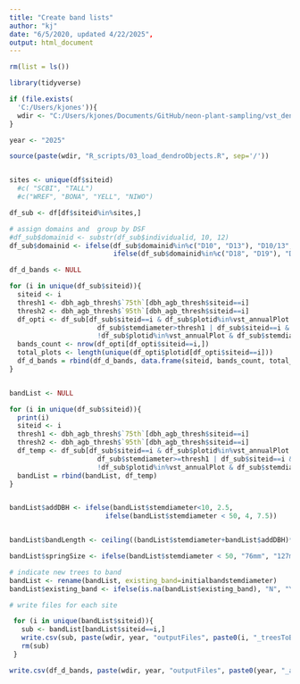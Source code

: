 ```yaml
---
title: "Create band lists"
author: "kj"
date: "6/5/2020, updated 4/22/2025",
output: html_document
---
```


```r
rm(list = ls())

library(tidyverse)

if (file.exists(
  'C:/Users/kjones')){
  wdir <- "C:/Users/kjones/Documents/GitHub/neon-plant-sampling/vst_dendrometer"
}

year <- "2025"

source(paste(wdir, "R_scripts/03_load_dendroObjects.R", sep='/'))



```


```r

sites <- unique(df$siteid)
  #c( "SCBI", "TALL")
  #c("WREF", "BONA", "YELL", "NIWO")

df_sub <- df[df$siteid%in%sites,]

# assign domains and  group by DSF
#df_sub$domainid <- substr(df_sub$individualid, 10, 12)
df_sub$domainid <- ifelse(df_sub$domainid%in%c("D10", "D13"), "D10/13", 
                          ifelse(df_sub$domainid%in%c("D18", "D19"), "D18/19", df_sub$domainid))

```

```r

df_d_bands <- NULL

for (i in unique(df_sub$siteid)){
  siteid <- i
  thresh1 <- dbh_agb_thresh$`75th`[dbh_agb_thresh$siteid==i]
  thresh2 <- dbh_agb_thresh$`95th`[dbh_agb_thresh$siteid==i]
  df_opti <- df_sub[df_sub$siteid==i & df_sub$plotid%in%vst_annualPlot &
                      df_sub$stemdiameter>thresh1 | df_sub$siteid==i &
                      !df_sub$plotid%in%vst_annualPlot & df_sub$stemdiameter>thresh2,]
  bands_count <- nrow(df_opti[df_opti$siteid==i,])
  total_plots <- length(unique(df_opti$plotid[df_opti$siteid==i]))
  df_d_bands = rbind(df_d_bands, data.frame(siteid, bands_count, total_plots))
}  



```


```r

bandList <- NULL

for (i in unique(df_sub$siteid)){
  print(i)
  siteid <- i
  thresh1 <- dbh_agb_thresh$`75th`[dbh_agb_thresh$siteid==i]
  thresh2 <- dbh_agb_thresh$`95th`[dbh_agb_thresh$siteid==i]
  df_temp <- df_sub[df_sub$siteid==i & df_sub$plotid%in%vst_annualPlot &
                      df_sub$stemdiameter>=thresh1 | df_sub$siteid==i &
                      !df_sub$plotid%in%vst_annualPlot & df_sub$stemdiameter>=thresh2,]
  bandList = rbind(bandList, df_temp)
}  


bandList$addDBH <- ifelse(bandList$stemdiameter<10, 2.5,
                        ifelse(bandList$stemdiameter < 50, 4, 7.5))


bandList$bandLength <- ceiling((bandList$stemdiameter+bandList$addDBH)*3.14)

bandList$springSize <- ifelse(bandList$stemdiameter < 50, "76mm", "127mm")

```


```r

# indicate new trees to band
bandList <- rename(bandList, existing_band=initialbandstemdiameter)
bandList$existing_band <- ifelse(is.na(bandList$existing_band), "N", "Y")

# write files for each site

 for (i in unique(bandList$siteid)){
   sub <- bandList[bandList$siteid==i,]
   write.csv(sub, paste(wdir, year, "outputFiles", paste0(i, "_treesToBand.csv"), sep="/"), row.names=FALSE)
   rm(sub)
 }

write.csv(df_d_bands, paste(wdir, year, "outputFiles", paste0(year, "_allSite_summary.csv"), sep="/"), row.names=FALSE)

```


